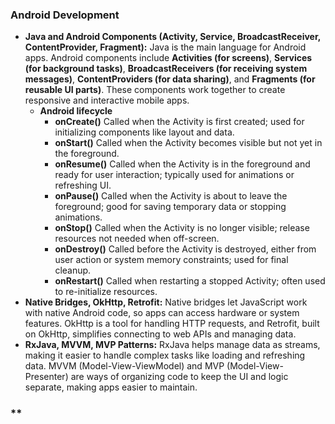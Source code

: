 ### **Android Development**

- **Java and Android Components (Activity, Service, BroadcastReceiver, ContentProvider, Fragment):**
  Java is the main language for Android apps. Android components include **Activities (for screens)**, **Services (for background tasks)**, **BroadcastReceivers (for receiving system messages)**, **ContentProviders (for data sharing)**, and **Fragments (for reusable UI parts)**. These components work together to create responsive and interactive mobile apps.
  - **Android lifecycle** 
    - **onCreate()**
      Called when the Activity is first created; used for initializing components like layout and data.
    - **onStart()**
      Called when the Activity becomes visible but not yet in the foreground.
    - **onResume()**
      Called when the Activity is in the foreground and ready for user interaction; typically used for animations or refreshing UI.
    - **onPause()**
      Called when the Activity is about to leave the foreground; good for saving temporary data or stopping animations.
    - **onStop()**
      Called when the Activity is no longer visible; release resources not needed when off-screen.
    - **onDestroy()**
      Called before the Activity is destroyed, either from user action or system memory constraints; used for final cleanup.
    - **onRestart()**
      Called when restarting a stopped Activity; often used to re-initialize resources.
- **Native Bridges, OkHttp, Retrofit:**
  Native bridges let JavaScript work with native Android code, so apps can access hardware or system features. OkHttp is a tool for handling HTTP requests, and Retrofit, built on OkHttp, simplifies connecting to web APIs and managing data.
- **RxJava, MVVM, MVP Patterns:**
  RxJava helps manage data as streams, making it easier to handle complex tasks like loading and refreshing data. MVVM (Model-View-ViewModel) and MVP (Model-View-Presenter) are ways of organizing code to keep the UI and logic separate, making apps easier to maintain.

### **